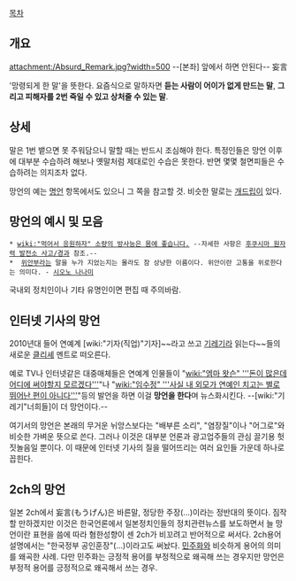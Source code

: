 [[목차]]

== 개요 ==
attachment:/Absurd_Remark.jpg?width=500
--[본좌] 앞에서 하면 안된다--
妄言

'망령되게 한 말'을 뜻한다. 요즘식으로 말하자면 '''듣는 사람이 어이가 없게 만드는 말''', '''그리고 피해자를 2번 죽일 수 있고 상처줄 수 있는 말'''. 

== 상세 ==
말은 1번 뱉으면 못 주워담으니 말할 때는 반드시 조심해야 한다. 특정인들은 망언 이후에 대부분 수습하려 해보나 옛말처럼 제대로인 수습은 못한다. 반면 몇몇 철면피들은 수습하려는 의지조차 없다.

망언의 예는 [[명언]] 항목에서도 있으니 그 쪽을 참고할 것. 비슷한 말로는 [[개드립]]이 있다. 

== 망언의 예시 및 모음 == 
 * [[wiki:"먹어서 응원하자" 소량의 방사능은 몸에 좋습니다.]] --자세한 사항은 [[후쿠시마 원자력 발전소 사고/경과]] 참조.--
 *  [[위안부]]라는 말을 누가 지었는지는 몰라도 참 상냥한 이름이다. 위안이란 고통을 위로한다는 의미다. - [[시오노 나나미]]

국내외 정치인이나 기타 유명인이면 편집 때 주의바람.

== 인터넷 기사의 망언 ==
2010년대 들어 연예계 [wiki:"기자(직업)"기자]~~라고 쓰고 [[기레기]]라 읽는다~~들의 새로운 [[클리셰]] 멘트로 떠오른다.

예로 TV나 인터넷같은 대중매체들은 연예계 인물들이 "[[wiki:"엠마 왓슨" '''돈이 많은데 어디에 써야할지 모르겠다''']]"나 "[[wiki:"임수정" '''사실 내 외모가 연예인 치고는 별로 뛰어난 편이 아니다''']]"등의 발언을 하면 이걸 '''망언을 한다'''며 뉴스화시킨다. --[wiki:"기레기"너희들]이 더 망언이다.--

여기서의 망언은 본래의 무거운 뉘앙스보다는 "배부른 소리", "염장질"이나 "어그로"와 비슷한 가벼운 뜻으로 쓴다. 그러나 이것은 대부분 언론과 광고업주들의 관심 끌기용 헛짓놀음일 뿐이다. 이 때문에 인터넷 기사의 질을 떨어뜨리는 여러 요인들 가운데 하나로 꼽힌다.

== 2ch의 망언 == 
일본 2ch에서 妄言(もうげん)은 바른말, 정당한 주장(...)이라는 정반대의 뜻이다. 짐작할 만하겠지만 이것은 한국언론에서 일본정치인들의 정치관련뉴스를 보도하면서 늘 망언이란 표현을 씀에 따라 혐한성향이 센 2ch가 비꼬려고 반어적으로 써서다. 2ch용어 설명에서는 "한국정부 공인훈장"(...)이라고도 써놨다. [[민주화]]와 비슷하게 용어의 의미를 왜곡한 사례. 다만 민주화는 긍정적 용어를 부정적으로 왜곡해 쓰는 경우지만 망언은 부정적 용어를 긍정적으로 왜곡해서 쓰는 경우.
